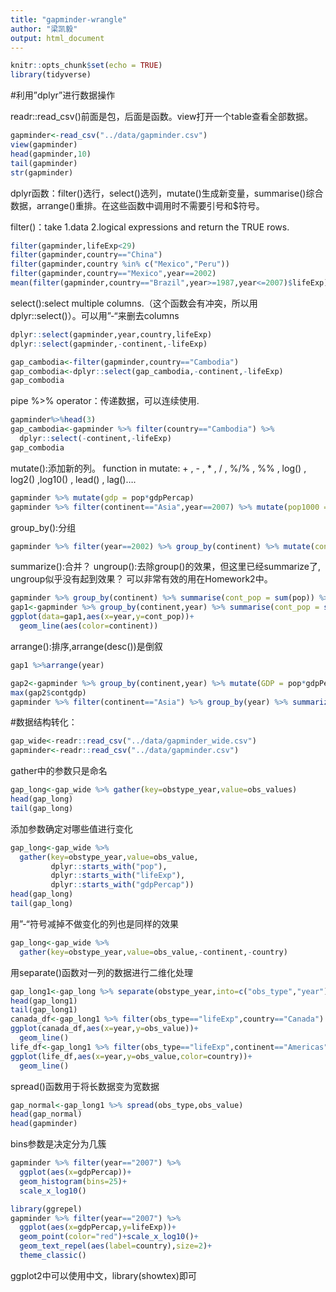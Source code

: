 ```yaml
---
title: "gapminder-wrangle"
author: "梁凯毅"
output: html_document
---
```


```r
knitr::opts_chunk$set(echo = TRUE)
library(tidyverse)
```

#利用"dplyr"进行数据操作

readr::read_csv()前面是包，后面是函数。view打开一个table查看全部数据。

```r
gapminder<-read_csv("../data/gapminder.csv")
view(gapminder)
head(gapminder,10)
tail(gapminder)
str(gapminder)
```

dplyr函数：filter()选行，select()选列，mutate()生成新变量，summarise()综合数据，arrange()重排。在这些函数中调用时不需要引号和$符号。

filter()：take 1.data 2.logical expressions and return the TRUE rows.
```r
filter(gapminder,lifeExp<29)
filter(gapminder,country=="China")
filter(gapminder,country %in% c("Mexico","Peru"))
filter(gapminder,country=="Mexico",year==2002)
mean(filter(gapminder,country=="Brazil",year>=1987,year<=2007)$lifeExp)
```

select():select multiple columns.（这个函数会有冲突，所以用dplyr::select()）。可以用"-"来删去columns
```r
dplyr::select(gapminder,year,country,lifeExp)
dplyr::select(gapminder,-continent,-lifeExp)
```

```r
gap_cambodia<-filter(gapminder,country=="Cambodia")
gap_combodia<-dplyr::select(gap_cambodia,-continent,-lifeExp)
gap_combodia
```

pipe %>% operator：传递数据，可以连续使用.
```r
gapminder%>%head(3)
gap_cambodia<-gapminder %>% filter(country=="Cambodia") %>%
  dplyr::select(-continent,-lifeExp)
gap_combodia
```

mutate():添加新的列。
function in mutate: + , - , * , / , %/% , %% , log() , log2() ,log10() , lead() , lag()....
```r
gapminder %>% mutate(gdp = pop*gdpPercap)
gapminder %>% filter(continent=="Asia",year==2007) %>% mutate(pop1000 = pop/1000)
```

group_by():分组
```r
gapminder %>% filter(year==2002) %>% group_by(continent) %>% mutate(cont_pop=sum(pop))
```

summarize():合并？
ungroup():去除group()的效果，但这里已经summarize了, ungroup似乎没有起到效果？
可以非常有效的用在Homework2中。
```r
gapminder %>% group_by(continent) %>% summarise(cont_pop = sum(pop)) %>% ungroup()
gap1<-gapminder %>% group_by(continent,year) %>% summarise(cont_pop = sum(pop))
ggplot(data=gap1,aes(x=year,y=cont_pop))+
  geom_line(aes(color=continent))
```


arrange():排序,arrange(desc())是倒叙
```r
gap1 %>%arrange(year)
```

```r
gap2<-gapminder %>% group_by(continent,year) %>% mutate(GDP = pop*gdpPercap) %>% summarize(contgdp = sum(GDP)) 
max(gap2$contgdp)
gapminder %>% filter(continent=="Asia") %>% group_by(year) %>% summarize(maxlife = max(lifeExp)) %>% arrange(desc(year))
```


#数据结构转化：

```r
gap_wide<-readr::read_csv("../data/gapminder_wide.csv")
gapminder<-readr::read_csv("../data/gapminder.csv")
```
gather中的参数只是命名
```r
gap_long<-gap_wide %>% gather(key=obstype_year,value=obs_values)
head(gap_long)
tail(gap_long)
```

添加参数确定对哪些值进行变化
```r
gap_long<-gap_wide %>% 
  gather(key=obstype_year,value=obs_value,
         dplyr::starts_with("pop"),
         dplyr::starts_with("lifeExp"),
         dplyr::starts_with("gdpPercap"))
head(gap_long)
tail(gap_long)
```

用"-"符号减掉不做变化的列也是同样的效果
```r
gap_long<-gap_wide %>% 
  gather(key=obstype_year,value=obs_value,-continent,-country)
```

用separate()函数对一列的数据进行二维化处理
```r
gap_long1<-gap_long %>% separate(obstype_year,into=c("obs_type","year"),sep="_",convert=TRUE)
head(gap_long1)
tail(gap_long1)
canada_df<-gap_long1 %>% filter(obs_type=="lifeExp",country=="Canada")
ggplot(canada_df,aes(x=year,y=obs_value))+
  geom_line()
life_df<-gap_long1 %>% filter(obs_type=="lifeExp",continent=="Americas")
ggplot(life_df,aes(x=year,y=obs_value,color=country))+
  geom_line()
```

spread()函数用于将长数据变为宽数据
```r
gap_normal<-gap_long1 %>% spread(obs_type,obs_value)
head(gap_normal)
head(gapminder)
```

bins参数是决定分为几簇
```r
gapminder %>% filter(year=="2007") %>%
  ggplot(aes(x=gdpPercap))+
  geom_histogram(bins=25)+
  scale_x_log10()

library(ggrepel)
gapminder %>% filter(year=="2007") %>%
  ggplot(aes(x=gdpPercap,y=lifeExp))+
  geom_point(color="red")+scale_x_log10()+
  geom_text_repel(aes(label=country),size=2)+
  theme_classic()
```

ggplot2中可以使用中文，library(showtex)即可









